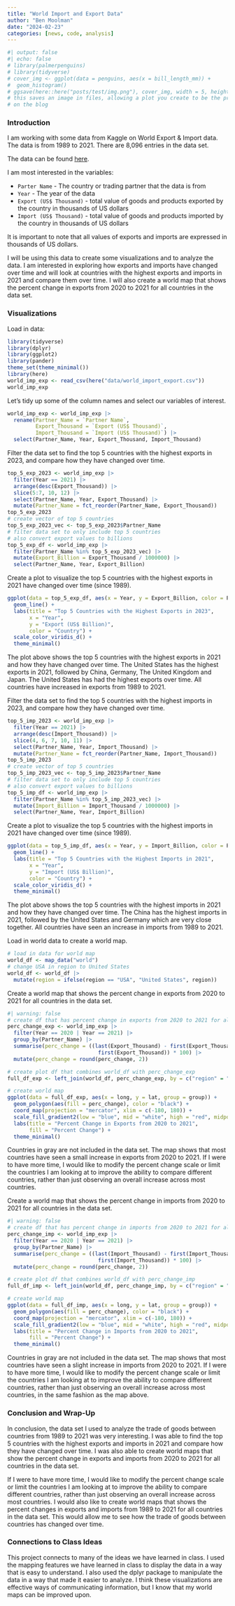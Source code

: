 ```yaml
---
title: "World Import and Export Data"
author: "Ben Moolman"
date: "2024-02-23"
categories: [news, code, analysis]
---
```


```r
#| output: false
#| echo: false
# library(palmerpenguins)
# library(tidyverse)
# cover_img <- ggplot(data = penguins, aes(x = bill_length_mm)) +
#  geom_histogram()
# ggsave(here::here("posts/test/img.png"), cover_img, width = 5, height = 4)
# this saves an image in files, allowing a plot you create to be the preview image
# on the blog
```

### Introduction

I am working with some data from Kaggle on World Export & Import data. The data is from 1989 to 2021. There are 8,096 entries in the data set.

The data can be found [here](https://www.kaggle.com/datasets/muhammadtalhaawan/world-export-and-import-dataset?resource=download).

I am most interested in the variables:

  * `Parter Name` - The country or trading partner that the data is from
  * `Year` - The year of the data
  * `Export (US$ Thousand)` -  total value of goods and products exported by the country in thousands of US dollars
  * `Import (US$ Thousand)` -  total value of goods and products imported by the country in thousands of US dollars
  
It is important to note that all values of exports and imports are expressed in thousands of US dollars.

I will be using this data to create some visualizations and to analyze the data. I am interested in exploring how exports and imports have changed over time and will look at countries with the highest exports and imports in 2021 and compare them over time. I will also create a world map that shows the percent change in exports from 2020 to 2021 for all countries in the data set.

### Visualizations

Load in data:
```r
library(tidyverse)
library(dplyr)
library(ggplot2)
library(pander)
theme_set(theme_minimal())
library(here)
world_imp_exp <- read_csv(here("data/world_import_export.csv"))
world_imp_exp
```

Let's tidy up some of the column names and select our variables of interest.
```r
world_imp_exp <- world_imp_exp |>
  rename(Partner_Name = `Partner Name`,
         Export_Thousand = `Export (US$ Thousand)`,
         Import_Thousand = `Import (US$ Thousand)`) |>
  select(Partner_Name, Year, Export_Thousand, Import_Thousand)
```

Filter the data set to find the top 5 countries with the highest exports in 2023, and compare how they have changed over time.
```r
top_5_exp_2023 <- world_imp_exp |>
  filter(Year == 2021) |>
  arrange(desc(Export_Thousand)) |>
  slice(5:7, 10, 12) |>
  select(Partner_Name, Year, Export_Thousand) |>
  mutate(Partner_Name = fct_reorder(Partner_Name, Export_Thousand))
top_5_exp_2023
# create vector of top 5 countries
top_5_exp_2023_vec <- top_5_exp_2023$Partner_Name
# filter data set to only include top 5 countries
# also convert export values to billions
top_5_exp_df <- world_imp_exp |>
  filter(Partner_Name %in% top_5_exp_2023_vec) |>
  mutate(Export_Billion = Export_Thousand / 1000000) |>
  select(Partner_Name, Year, Export_Billion)
```

Create a plot to visualize the top 5 countries with the highest exports in 2021 have changed over time (since 1989).
```r
ggplot(data = top_5_exp_df, aes(x = Year, y = Export_Billion, color = Partner_Name)) +
  geom_line() +
  labs(title = "Top 5 Countries with the Highest Exports in 2023",
       x = "Year",
       y = "Export (US$ Billion)",
       color = "Country") +
  scale_color_viridis_d() +
  theme_minimal()
```
The plot above shows the top 5 countries with the highest exports in 2021 and how they have changed over time. The United States has the highest exports in 2021, followed by China, Germany, The United Kingdom and Japan. The United States has had the highest exports over time. All countries have increased in exports from 1989 to 2021.

Filter the data set to find the top 5 countries with the highest imports in 2023, and compare how they have changed over time.
```r
top_5_imp_2023 <- world_imp_exp |>
  filter(Year == 2021) |>
  arrange(desc(Import_Thousand)) |>
  slice(4, 6, 7, 10, 11) |>
  select(Partner_Name, Year, Import_Thousand) |>
  mutate(Partner_Name = fct_reorder(Partner_Name, Import_Thousand))
top_5_imp_2023
# create vector of top 5 countries
top_5_imp_2023_vec <- top_5_imp_2023$Partner_Name
# filter data set to only include top 5 countries
# also convert export values to billions
top_5_imp_df <- world_imp_exp |>
  filter(Partner_Name %in% top_5_imp_2023_vec) |>
  mutate(Import_Billion = Import_Thousand / 1000000) |>
  select(Partner_Name, Year, Import_Billion)
```

Create a plot to visualize the top 5 countries with the highest imports in 2021 have changed over time (since 1989).
```r
ggplot(data = top_5_imp_df, aes(x = Year, y = Import_Billion, color = Partner_Name)) +
  geom_line() +
  labs(title = "Top 5 Countries with the Highest Imports in 2021",
       x = "Year",
       y = "Import (US$ Billion)",
       color = "Country") +
  scale_color_viridis_d() +
  theme_minimal()
```
The plot above shows the top 5 countries with the highest imports in 2021 and how they have changed over time. The China has the highest imports in 2021, followed by the United States and Germany which are very close together. All countries have seen an increase in imports from 1989 to 2021.

Load in world data to create a world map. 
```r
# load in data for world map
world_df <- map_data("world")
# change USA in region to United States
world_df <- world_df |>
  mutate(region = ifelse(region == "USA", "United States", region))
```

Create a world map that shows the percent change in exports from 2020 to 2021 for all countries in the data set.
```r
#| warning: false
# create df that has percent change in exports from 2020 to 2021 for all countries
perc_change_exp <- world_imp_exp |>
  filter(Year == 2020 | Year == 2021) |>
  group_by(Partner_Name) |>
  summarise(perc_change = ((last(Export_Thousand) - first(Export_Thousand)) /
                             first(Export_Thousand)) * 100) |>
  mutate(perc_change = round(perc_change, 2))

# create plot df that combines world_df with perc_change_exp
full_df_exp <- left_join(world_df, perc_change_exp, by = c("region" = "Partner_Name"))

# create world map
ggplot(data = full_df_exp, aes(x = long, y = lat, group = group)) +
  geom_polygon(aes(fill = perc_change), color = "black") +
  coord_map(projection = "mercator", xlim = c(-180, 180)) +
  scale_fill_gradient2(low = "blue", mid = "white", high = "red", midpoint = 0) +
  labs(title = "Percent Change in Exports from 2020 to 2021",
       fill = "Percent Change") +
  theme_minimal()
```
Countries in gray are not included in the data set. The map shows that most countries have seen a small increase in exports from 2020 to 2021. If I were to have more time, I would like to modify the percent change scale or limit the countries I am looking at to improve the ability to compare different countries, rather than just observing an overall increase across most countries.

Create a world map that shows the percent change in imports from 2020 to 2021 for all countries in the data set.
```r
#| warning: false
# create df that has percent change in imports from 2020 to 2021 for all countries
perc_change_imp <- world_imp_exp |>
  filter(Year == 2020 | Year == 2021) |>
  group_by(Partner_Name) |>
  summarise(perc_change = ((last(Import_Thousand) - first(Import_Thousand)) /
                             first(Import_Thousand)) * 100) |>
  mutate(perc_change = round(perc_change, 2))

# create plot df that combines world_df with perc_change_imp
full_df_imp <- left_join(world_df, perc_change_imp, by = c("region" = "Partner_Name"))

# create world map
ggplot(data = full_df_imp, aes(x = long, y = lat, group = group)) +
  geom_polygon(aes(fill = perc_change), color = "black") +
  coord_map(projection = "mercator", xlim = c(-180, 180)) +
  scale_fill_gradient2(low = "blue", mid = "white", high = "red", midpoint = 0) +
  labs(title = "Percent Change in Imports from 2020 to 2021",
       fill = "Percent Change") +
  theme_minimal()
```
Countries in gray are not included in the data set. The map shows that most countries have seen a slight increase in imports from 2020 to 2021. If I were to have more time, I would like to modify the percent change scale or limit the countries I am looking at to improve the ability to compare different countries, rather than just observing an overall increase across most countries, in the same fashion as the map above.

### Conclusion and Wrap-Up

In conclusion, the data set I used to analyze the trade of goods between countries from 1989 to 2021 was very interesting. I was able to find the top 5 countries with the highest exports and imports in 2021 and compare how they have changed over time. I was also able to create world maps that show the percent change in exports and imports from 2020 to 2021 for all countries in the data set. 

If I were to have more time, I would like to modify the percent change scale or limit the countries I am looking at to improve the ability to compare different countries, rather than just observing an overall increase across most countries. I would also like to create world maps that shows the percent changes in exports and imports from 1989 to 2021 for all countries in the data set. This would allow me to see how the trade of goods between countries has changed over time.


### Connections to Class Ideas

This project connects to many of the ideas we have learned in class. I used the mapping features we have learned in class to display the data in a way that is easy to understand. I also used the dplyr package to manipulate the data in a way that made it easier to analyze. I think these visualizations are effective ways of communicating information, but I know that my world maps can be improved upon.